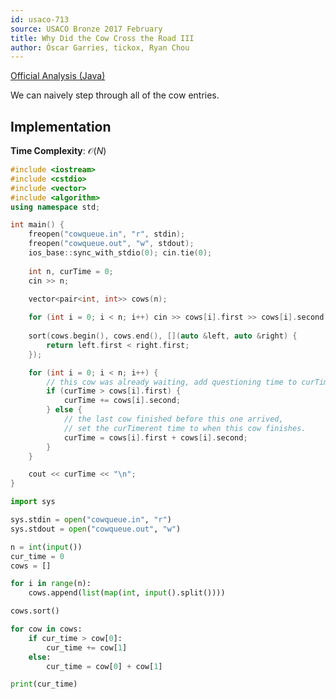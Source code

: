 ```yaml
---
id: usaco-713
source: USACO Bronze 2017 February
title: Why Did the Cow Cross the Road III
author: Óscar Garries, tickox, Ryan Chou
---
```


[Official Analysis (Java)](http://www.usaco.org/current/data/sol_cowqueue_bronze_feb17.html)

We can naively step through all of the cow entries.

## Implementation

**Time Complexity**: $\mathcal{O}(N)$

<LanguageSection>
<CPPSection>

```cpp
#include <iostream>
#include <cstdio>
#include <vector>
#include <algorithm>
using namespace std;

int main() {
	freopen("cowqueue.in", "r", stdin);
	freopen("cowqueue.out", "w", stdout);
	ios_base::sync_with_stdio(0); cin.tie(0);
	
	int n, curTime = 0; 
	cin >> n;
	
	vector<pair<int, int>> cows(n);

	for (int i = 0; i < n; i++) cin >> cows[i].first >> cows[i].second;
	
	sort(cows.begin(), cows.end(), [](auto &left, auto &right) {
    	return left.first < right.first;
	});

	for (int i = 0; i < n; i++) {
		// this cow was already waiting, add questioning time to curTimerent time.
		if (curTime > cows[i].first) {
			curTime += cows[i].second;
		} else {
			// the last cow finished before this one arrived,
			// set the curTimerent time to when this cow finishes.
			curTime = cows[i].first + cows[i].second;
		}
	}

	cout << curTime << "\n";
}
```
</CPPSection>
<PySection>

```py
import sys

sys.stdin = open("cowqueue.in", "r")
sys.stdout = open("cowqueue.out", "w")

n = int(input())
cur_time = 0
cows = []

for i in range(n): 
	cows.append(list(map(int, input().split())))

cows.sort()

for cow in cows:
	if cur_time > cow[0]:
		cur_time += cow[1]
	else:
		cur_time = cow[0] + cow[1]

print(cur_time)
```
</PySection>
</LanguageSection>
